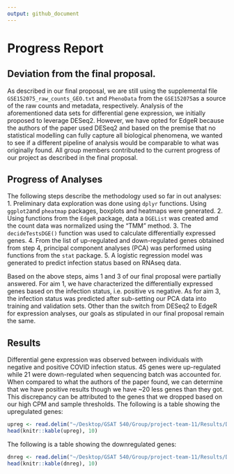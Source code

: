 ```yaml
---
output: github_document
---
```

# Progress Report

## Deviation from the final proposal.
As described in our final proposal, we are still using the supplemental file `GSE152075_raw_counts_GEO.txt` and `PhenoData` from the `GSE152075`as a source of the raw counts and metadata, respectively. 
Analysis of the aforementioned data sets for differential gene expression, we initially proposed to leverage DESeq2. However, we have opted for EdgeR because the authors of the paper used DESeq2 and based on the premise that no statistical modelling can fully capture all biological phenomena, we wanted to see if a different  pipeline of analysis would be comparable to what was originally found.
All group members contributed to the current progress of our project as described in the final proposal. 

## Progress of Analyses
The following steps describe the methodology used so far in out analyses:
1. Preliminary data exploration was done using `dplyr` functions. Using `ggplot2 `and `pheatmap` packages, boxplots and heatmaps were generated.
2. Using functions from the `EdgeR` package, data a `DGEList` was created amd the count data was normalized using the "TMM" method. 
3. The `decideTestsDGE()` function was used to calculate differentially expressed genes. 
4. From the list of up-regulated and down-regulated genes obtained from step 4, principal component analyses (PCA) was performed using functions from the `stat` package.
5. A logistic regression model was generated to predict infection status based on RNAseq data.

Based on the above steps, aims 1 and 3 of our final proposal were partially answered. For aim 1, we have characterized the differentially expressed genes based on the infection status, i.e. positive vs negative. As for aim 3, the infection status was predicted after sub-setting our PCA data into training and validation sets.
Other than the switch from DESeq2 to EdgeR for expression analyses, our goals as stipulated in our final proposal remain the same.

## Results
Differential gene expression was observed between individuals with negative and positive COVID infection status. 45 genes were up-regulated while 21 were down-regulated when sequencing batch was accounted for. When compared to what the authors of the paper found, we can determine that we have positive results though we have ~20 less genes than they got. This discrepancy can be attributed to the genes that we dropped based on our high CPM and sample thresholds.
The following is a table showing the upregulated genes:
```r
upreg <- read.delim("~/Desktop/GSAT 540/Group/project-team-11/Results/DE_Upregulated.tsv")
head(knitr::kable(upreg), 10)
```

The following is a table showing the downregulated genes:
```r
dnreg <- read.delim("~/Desktop/GSAT 540/Group/project-team-11/Results/DE_Downregulated.tsv")
head(knitr::kable(dnreg), 10)
```



 